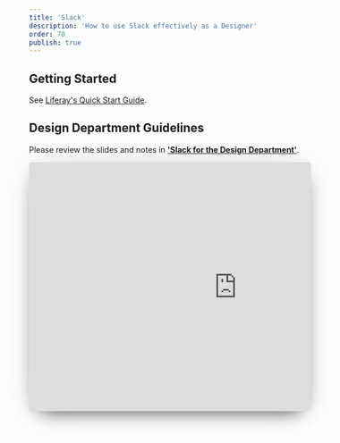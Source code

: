 ```yaml
---
title: 'Slack'
description: 'How to use Slack effectively as a Designer'
order: 70
publish: true
---
```


## Getting Started

See [Liferay's Quick Start Guide](https://docs.google.com/document/d/1xgvsMyNp0zV3AqF1JhITVWvukpJpoqfJ_Qw9YaOhqw4).

## Design Department Guidelines

Please review the slides and notes in [**'Slack for the Design Department'**](https://docs.google.com/presentation/d/1196Oe7hnMUvfIPlPbEcV9i0RCwlVf_NHrSW-cMDeiGo/edit?usp=sharing).

<div style="height: 446px; margin-bottom: 2rem; overflow: hidden; margin-left: 0px; max-width: 816px; width: 100%; box-shadow: 0 0.2rem 3rem -1rem rgba(0, 0, 0, 0.3), 0 1rem 2rem -1.25rem rgba(0, 0, 0, 0.8); border-radius: 4px;">
	<iframe
		src="https://docs.google.com/presentation/d/e/2PACX-1vTPri2n7TY1SOEhuoXWHqGUSbLoq4slHzCh5iukA16dtCHfBRJDyCzzluWkUgxPG-4v8J-YHJUnENfi/embed?start=false&loop=false&delayms=3000"
		frameborder="0"
		width="742"
		height="447"
		allowfullscreen={true}
		mozallowfullscreen={true}
		webkitallowfullscreen={true}
	/>
</div>

_If the [slides above](https://docs.google.com/presentation/d/1196Oe7hnMUvfIPlPbEcV9i0RCwlVf_NHrSW-cMDeiGo/edit?usp=sharing) don't render, log into your Liferay Google Account._

## Primary Channels

**_All designers_** _should_ **_actively participate_** _in these channels._

1.  [**#d-design**](https://liferay.slack.com/messages/CL4FSBYE4) — 📣 **global announcements** _— anything posted should be relevant to the whole department_
2.  [**#des-ops**](https://liferay.slack.com/messages/CL2KU6A65) — **operational information** — _everything tool or process related_
3.  [**#des-public-relations**](https://join.slack.com/share/zt-e10g2l43-Eg5DaA~0kzMhmTjqKDftDA) — **social media initiatives** _— Dribble, Twitter, Instagram, etc_

## Secondary Channels

_Designers in these teams should join them, but_ **_all are welcome to join_** _(_**_and leave_**_) as topics are relevant to them._

1.  [**#des-discussion**](https://liferay.slack.com/messages/CLZ47PDJA) — _design-related topics where anyone can bring for discussion_
2.  [**#s-liferay-design**](https://liferay.slack.com/messages/CL86Q8AKS) _— updates and discussion related to https://liferay.design_
3.  [**#s-help-liferay-design**](https://liferay.slack.com/messages/CM1695YUB) _— updates and discussion related to_ [_https://help.liferay.design_](https://liferay.design)

## Team Channels

1.  [**#d-comm-design**](https://liferay.slack.com/messages/CKETJ1DTR) — _Official channel for Communication Design_
2.  [**#d-product-design**](https://liferay.slack.com/messages/CKUSM81CJ) — _Official channel for Product Design + Design Research_
4.  [**#t-lexicon**](https://liferay.slack.com/messages/CKT3L1G58) _— updates and discussion related to Lexicon_


## Regional Channels

1.  [**#d-prod-des-emea**](https://liferay.slack.com/messages/CL91HK1C5) — _Official channel for EMEA_
2.  [**#d-prod-des-latam**](https://liferay.slack.com/messages/C5K6NNR0Q) — _Official channel for Latin America_
3.  [**#d-prod-des-na**](https://liferay.slack.com/messages/CL91E76TF) — _Official channel for North America_

## User Groups

_Tagging these groups sends a notification to everyone in that group, use wisely._

1.  `@design` — [Design Department](https://loop.liferay.com/web/guest/home/-/loop/departments/_Design)
2.  `@communication-design` — [Communication Design Department](https://loop.liferay.com/web/guest/home/-/loop/departments/_Communication+Design)
3.  `@product-design` — [Product Design Department](https://loop.liferay.com/web/guest/home/-/loop/departments/_Product+Design)

<Image
	src="/images/handbook/tools/slack/slack-preferences.png"
	align="right"
	size="small"
	margin="0 0 0 2rem"
	rounded
	dropShadow
/>

## Notification Settings

Our recommended settings for notifications are:

-   **Notify me about..**
    -   Direct messages, mentions & keywords
    -   Replies to threads I’m following

<Image
	src="/images/handbook/tools/slack/slack-do-not-disturb.png"
	align="right"
	size="small"
	margin="0 0 2rem 2rem"
	rounded
	dropShadow
/>

-   **Do Not Disturb**

    -   Customize to the hours you’d like to be available — be sure to balance availability for people in other time zones with time for you to get rest.

-   **Sound & appearance**
    -   Mute all sounds
    -   Don’t show a badge on Slack’s icon
    -   Don’t bounce Slack’s icon

### iOS/macOS

-   Be liberal in your use of the Do Not Disturb functionality on your laptop and phone.
    _#LiferayHack: option + clicking the icon in the menu bar toggles DND mode._

### Other Notification Settings

-   Sometimes the best productivity boosters are the most basic — during focused time put your phone on **silent**, **disable vibrate**, and put it **face-down** on your desk.
-   Apple: [Set up Screen Time](https://support.apple.com/en-us/HT208982) limits that make sense for you.
-   Google: Explore the [digital wellbeing settings](https://wellbeing.google/) in the places that make sense for you.
